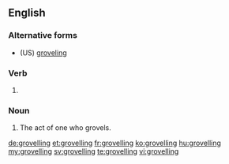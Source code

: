 ==English==

===Alternative forms===
* (US) [[groveling]]

===Verb===
{{head|en|present participle}}

# {{label|en|British}} {{present participle of|grovel|lang=en|nocat=1}}

===Noun===
{{en-noun}}

# The act of one who grovels.

[[de:grovelling]]
[[et:grovelling]]
[[fr:grovelling]]
[[ko:grovelling]]
[[hu:grovelling]]
[[my:grovelling]]
[[sv:grovelling]]
[[te:grovelling]]
[[vi:grovelling]]